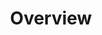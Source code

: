 ---
title: Overview
description: A complete guide to integrating Okto into your React applications. 
full: false
---